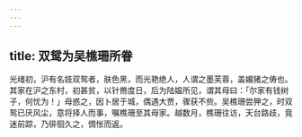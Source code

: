 ```yaml
---
---
---
```

title: 双鸳为吴樵珊所眷
---



光绪初，沪有名妓双鸳者，肤色黑，而光艳绝人，人谓之墨芙蓉，盖媚猪之俦也。其家在沪之东村，初甚贫，以针黹度日，后为陆媪所见，谓其母曰：「尔家有钱树子，何忧为！」母惑之，因卜居于城，偶遇大贾，骤获不赀。吴樵珊尝狎之，时双鸳已厌风尘，意将择人而事，嘱樵珊至其母家。越数月，樵珊往访，天台路歧，竟迷前踪，乃徘徊久之，惆怅而返。
